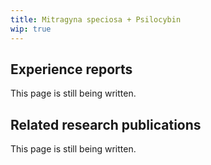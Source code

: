 ---
title: Mitragyna speciosa + Psilocybin
wip: true
---

## Experience reports

This page is still being written.

## Related research publications

This page is still being written.

